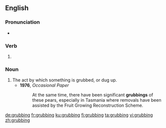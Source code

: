 ==English==

===Pronunciation===
* {{IPA|/ˈɡɹʌbɪŋ/|lang=en}}

===Verb===
{{head|en|present participle}}

# {{present participle of|grub|lang=en|nocat=1}}

===Noun===
{{en-noun}}

# The act by which something is grubbed, or dug up.
#* '''1976''', ''Occasional Paper''
#*: At the same time, there have been significant '''grubbings''' of these pears, especially in Tasmania where removals have been assisted by the Fruit Growing Reconstruction Scheme.

[[de:grubbing]]
[[fr:grubbing]]
[[ku:grubbing]]
[[fi:grubbing]]
[[ta:grubbing]]
[[vi:grubbing]]
[[zh:grubbing]]